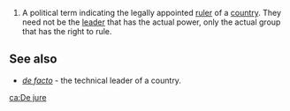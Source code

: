 #A political term indicating the legally appointed [[ruler]] of a [[country]].  They need not be the [[leader]] that has the actual power, only the actual group that has the right to rule.

==See also==
*''[[de facto]]'' - the technical leader of a country.

[[ca:De jure]]